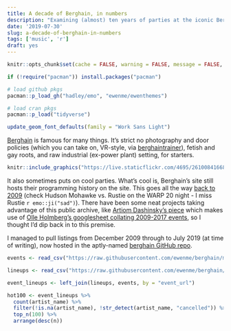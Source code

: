 ```yaml
---
title: A decade of Berghain, in numbers
description: "Examining (almost) ten years of parties at the iconic Berlin club."
date: '2019-07-30'
slug: a-decade-of-berghain-in-numbers
tags: ['music', 'r']
draft: yes
---
```


```r
knitr::opts_chunk$set(cache = FALSE, warning = FALSE, message = FALSE, echo = FALSE, out.width = '100%', dev = 'png', fig.align = 'center')

if (!require("pacman")) install.packages("pacman")

# load github pkgs
pacman::p_load_gh("hadley/emo", "ewenme/ewenthemes")

# load cran pkgs
pacman::p_load("tidyverse")

update_geom_font_defaults(family = "Work Sans Light")

```

[Berghain](http://berghain.de/) is famous for many things. It's strict no photography and door policies (which you can take on, VR-style, via [berghaintrainer](https://berghaintrainer.com/)), fetish and gay roots, and raw industrial (ex-power plant) setting, for starters.

```r
knitr::include_graphics("https://live.staticflickr.com/4695/26100841668_e67a9effab_z.jpg")
```

It also sometimes puts on cool parties. What's cool is, Berghain's site still hosts their programming history on the site. This goes all the way [back to 2009](http://berghain.de/events/2009-12) (check Hudson Mohawke vs. Rustie on the WARP 20 night - I miss Rustie `r emo::ji("sad")`). There have been some neat projects taking advantage of this public archive, like [Artiom Dashinsky's piece](http://dashinsky.com/berghain-statistics/) which makes use of [Olle Holmberg's googlesheet collating 2009-2017 events](https://docs.google.com/spreadsheets/d/1r_OJHzKBwDFIK0YoLSX65g-jp_5djxx-9d4x1-LKUsw/edit#gid=1355724553), so I thought I'd dip back in to this premise.

I managed to pull listings from December 2009 through to July 2019 (at time of writing), now hosted in the aptly-named [berghain GitHub repo](https://github.com/ewenme/berghain).

```r

events <- read_csv("https://raw.githubusercontent.com/ewenme/berghain/master/data/berghain-events.csv")

lineups <- read_csv("https://raw.githubusercontent.com/ewenme/berghain/master/data/berghain-lineups.csv")

event_lineups <- left_join(lineups, events, by = "event_url")

hot100 <- event_lineups %>% 
  count(artist_name) %>% 
  filter(!is.na(artist_name), !str_detect(artist_name, "cancelled")) %>% 
  top_n(100) %>% 
  arrange(desc(n))

```

